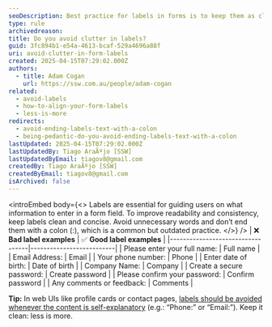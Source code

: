 ```yaml
---
seoDescription: Best practice for labels in forms is to keep them as clean and short as possible, and avoid ending with a colon.
type: rule
archivedreason:
title: Do you avoid clutter in labels?
guid: 3fc894b1-e54a-4613-bcaf-529a4696a88f
uri: avoid-clutter-in-form-labels
created: 2025-04-15T07:29:02.000Z
authors:
  - title: Adam Cogan
    url: https://ssw.com.au/people/adam-cogan
related:
  - avoid-labels
  - how-to-align-your-form-labels
  - less-is-more
redirects:
  - avoid-ending-labels-text-with-a-colon
  - being-pedantic-do-you-avoid-ending-labels-text-with-a-colon
lastUpdated: 2025-04-15T07:29:02.000Z
lastUpdatedBy: Tiago AraÃºjo [SSW]
lastUpdatedByEmail: tiagov8@gmail.com
createdBy: Tiago AraÃºjo [SSW]
createdByEmail: tiagov8@gmail.com
isArchived: false
---
```


<introEmbed
  body={<>
Labels are essential for guiding users on what information to enter in a form field. To improve readability and consistency, keep labels clean and concise. Avoid unnecessary words and don’t end them with a colon (:), which is a common but outdated practice.
  </>}
/>
| ❌ **Bad label examples** | ✅ **Good label examples**       |
|----------------------------------|--------------------------|
| Please enter your full name:     | Full name                |
| Email Address:                   | Email                    |
| Your phone number:               | Phone                    |
| Enter date of birth:             | Date of birth            |
| Company Name:                    | Company                  |
| Create a secure password:        | Create password          |
| Please confirm your password:    | Confirm password         |
| Any comments or feedback:        | Comments                 |

**Tip:** In web UIs like profile cards or contact pages, [labels should be avoided whenever the content is self-explanatory](/avoid-labels) (e.g.: “Phone:” or “Email:”). Keep it clean: less is more.
